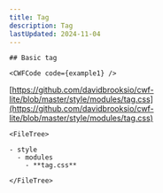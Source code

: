 ```yaml
---
title: Tag
description: Tag
lastUpdated: 2024-11-04
---
```




<Tabs>
  <TabItem label="Overview" icon="puzzle">
    
    ## Basic tag

    <CWFCode code={example1} />
  </TabItem>
  <TabItem label="Files" icon="list-format">

  [https://github.com/davidbrooksio/cwf-lite/blob/master/style/modules/tag.css](https://github.com/davidbrooksio/cwf-lite/blob/master/style/modules/tag.css)
  
    <FileTree>

    - style
      - modules
        - **tag.css**

    </FileTree>
  </TabItem>
  <TabItem label="Stylesheet" icon="open-book">
    <Code code={cssExample} lang="css" />
  </TabItem>
</Tabs>